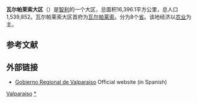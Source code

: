 {{Infobox Chilean region
| name                    = 瓦尔帕莱索大区
| name_es                 = V Región de Valparaíso
| image_photo             = Valparaiso view from La Sebastiana.jpg
| flag                    = Flag of Valparaiso Region, Chile.svg
| coat_of_arms            = Coat of arms of Valparaiso Region, Chile.svg
| map                     = Valparaiso in Chile (+outer islands).svg
| map_size                = 250px
| latd   =  | latm =  | lats =  | latNS = S
| longd  =  | longm =  | longs =  | longEW = W
| capital                 = [[瓦尔帕莱索|瓦尔帕莱索]]
| provinces               = [[佩托尔卡省|佩托尔卡]], [[洛斯安第斯省_(智利)|洛斯安第斯]], [[圣费利佩德阿空加瓜省|圣费利佩德阿空加瓜]], [[基约塔省|基约塔]], [[马尔加马尔加省|马尔加马尔加]], [[瓦尔帕莱索省|瓦尔帕莱索]], [[圣安东尼奥省|圣安东尼奥]], [[复活节岛|复活节岛]]
| intendant               =
| intendant_party         =
| area                    = 16396.1
| area_rank               = 13
| area_ref                = <ref name="CINVER-VS">{{Cite web |url= http://www.cinver.cl/english/chile/valparaiso.asp |title= Valparaíso Region |accessdate= 13 March 2010 |publisher= [[Government_of_Chile|Government of Chile]] Foreign Investment Committee |archive-date= 2020-05-10 |archive-url= https://web.archive.org/web/20200510183514/http://www.cinver.cl/english/chile/valparaiso.asp |dead-url= yes }}</ref>
| elevation_min_footnotes =
| elevation_max_footnotes =
| elev_max_m              =
| elev_min_m              = 0
| population              = 1697581
| pop_date                = 2012 census
| pop_rank                = 2
| pop_ref                 = <ref name="CINVER-VS"/>
| website                 = [http://www.gorevalparaiso.cl/ Official website] {{es}}
| iso_code                = CL-VS
| footnotes               =
}}

'''瓦尔帕莱索大区'''（{{lang-es|'''V Región de Valparaíso'''}}）是[[智利|智利]]的一个大区，总面积16,396.1平方公里，总人口1,539,852。瓦尔帕莱索大区首府为[[瓦尔帕莱索|瓦尔帕莱索]]。分为8个[[省|省]]。该地经济以[[农业|农业]]为主。

== 参考文献 ==
{{reflist}}

== 外部链接 ==
* [http://www.gorevalparaiso.cl/ Gobierno Regional de Valparaíso] {{Wayback|url=http://www.gorevalparaiso.cl/ |date=20110615202701 }} Official website (in Spanish)

{{Regions of Chile}}

[[Category:智利大區|Valparaíso]]
[[Category:瓦爾帕萊索大區|*]]